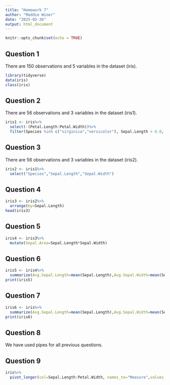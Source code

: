```yaml
---
title: "Homework 7"
author: "Maddie Winer"
date: "2025-02-26"
output: html_document
---
```


```r
knitr::opts_chunk$set(echo = TRUE)
```

**Question 1**
-
There are 150 observations and 5 variables in the dataset (iris).
```r
library(tidyverse)
data(iris)
class(iris)
```

**Question 2**
-
There are 56 observations and 3 variables in the dataset (iris1).
```r
iris1 <- iris%>%
  select(-(Petal.Length:Petal.Width))%>%
  filter(Species %in% c("virginica","versicolor"), Sepal.Length > 6.0, Sepal.Width > 2.5)
```

**Question 3**
-
There are 56 observations and 3 variables in the dataset (iris2).
```r
iris2 <- iris1%>%
  select("Species","Sepal.Length","Sepal.Width")
```

**Question 4**
-
```r
iris3 <- iris2%>%
  arrange(by=Sepal.Length)
head(iris3)
```

**Question 5**
-
```r
iris4 <- iris3%>%
  mutate(Sepal.Area=Sepal.Length*Sepal.Width)
```

**Question 6**
-
```r
iris5 <- iris4%>%
  summarize(Avg.Sepal.Length=mean(Sepal.Length),Avg.Sepal.Width=mean(Sepal.Width),Sample.Size=n())
print(iris5)
```

**Question 7**
-
```r
iris6 <- iris%>%
  summarize(Avg.Sepal.Length=mean(Sepal.Length),Avg.Sepal.Width=mean(Sepal.Width),Sample.Size=n())
print(iris6)
```

**Question 8**
-
We have used pipes for all previous questions. 

**Question 9**
-
```r
iris%>%
  pivot_longer(col=Sepal.Length:Petal.Width, names_to="Measure",values_to="Value")
```

